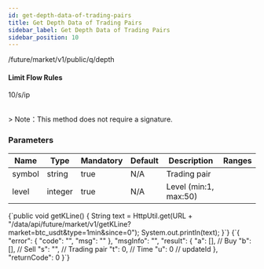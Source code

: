 ```yaml
---
id: get-depth-data-of-trading-pairs
title: Get Depth Data of Trading Pairs
sidebar_label: Get Depth Data of Trading Pairs
sidebar_position: 10
---
```


/future/market/v1/public/q/depth

#### **Limit Flow Rules**

10/s/ip

<br />> Note：This method does not require a signature.

### Parameters

| Name   | Type    | Mandatory | Default | Description           | Ranges |
| ------ | ------- | --------- | ------- | --------------------- | ------ |
| symbol | string  | true      | N/A     | Trading pair          |        |
| level  | integer | true      | N/A     | Level (min:1, max:50) |        |


<CodeBlock language="java" title="Java">
  {`public void getKLine() {
    String text = HttpUtil.get(URL + "/data/api/future/market/v1/getKLine?market=btc_usdt&type=1min&since=0");
    System.out.println(text);
}`}
</CodeBlock>

<CodeBlock language="json" title="Response">
  {`{
  "error": {
    "code": "",
    "msg": ""
  },
  "msgInfo": "",
  "result": {
    "a": [], // Buy
    "b": [], // Sell
    "s": "", // Trading pair
    "t": 0,  // Time
    "u": 0   // updateId
  },
  "returnCode": 0
}`}
</CodeBlock>
